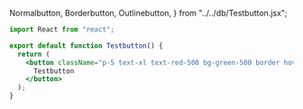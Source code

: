   Normalbutton,
  Borderbutton,
  Outlinebutton,
} from "../../db/Testbutton.jsx";

<Normalbutton />

<Borderbutton />

<Outlinebutton />

```jsx filename="testbutton" copy
import React from "react";

export default function Testbutton() {
  return (
    <button className="p-5 text-xl text-red-500 bg-green-500 border hover:bg-green-800">
      Testbutton
    </button>
  );
}
```
